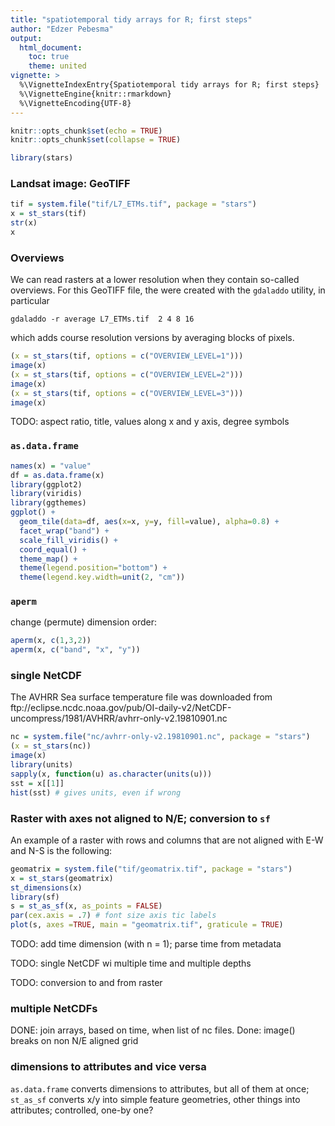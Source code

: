 ```yaml
---
title: "spatiotemporal tidy arrays for R; first steps"
author: "Edzer Pebesma"
output:
  html_document:
    toc: true
    theme: united
vignette: >
  %\VignetteIndexEntry{Spatiotemporal tidy arrays for R; first steps}
  %\VignetteEngine{knitr::rmarkdown}
  %\VignetteEncoding{UTF-8}
---
```


```r
knitr::opts_chunk$set(echo = TRUE)
knitr::opts_chunk$set(collapse = TRUE)
```

```r
library(stars)
```

### Landsat image: GeoTIFF
```r
tif = system.file("tif/L7_ETMs.tif", package = "stars")
x = st_stars(tif)
str(x)
x
```

### Overviews
We can read rasters at a lower resolution when they contain so-called overviews. For this
GeoTIFF file, the were created with the `gdaladdo` utility, in particular
```
gdaladdo -r average L7_ETMs.tif  2 4 8 16
```
which adds course resolution versions by averaging blocks of pixels.

```r
(x = st_stars(tif, options = c("OVERVIEW_LEVEL=1")))
image(x)
(x = st_stars(tif, options = c("OVERVIEW_LEVEL=2")))
image(x)
(x = st_stars(tif, options = c("OVERVIEW_LEVEL=3")))
image(x)
```

TODO: aspect ratio, title, values along x and y axis, degree symbols

### `as.data.frame`

```r
names(x) = "value"
df = as.data.frame(x)
library(ggplot2)
library(viridis)
library(ggthemes)
ggplot() +  
  geom_tile(data=df, aes(x=x, y=y, fill=value), alpha=0.8) + 
  facet_wrap("band") +
  scale_fill_viridis() +
  coord_equal() +
  theme_map() +
  theme(legend.position="bottom") +
  theme(legend.key.width=unit(2, "cm"))
```

### `aperm`
change (permute) dimension order:
```r
aperm(x, c(1,3,2))
aperm(x, c("band", "x", "y"))
```

### single NetCDF

The AVHRR Sea surface temperature file was downloaded from ftp://eclipse.ncdc.noaa.gov/pub/OI-daily-v2/NetCDF-uncompress/1981/AVHRR/avhrr-only-v2.19810901.nc

```r
nc = system.file("nc/avhrr-only-v2.19810901.nc", package = "stars")
(x = st_stars(nc))
image(x)
library(units)
sapply(x, function(u) as.character(units(u)))
sst = x[[1]]
hist(sst) # gives units, even if wrong
```


### Raster with axes not aligned to N/E; conversion to `sf`
An example of a raster with rows and columns that are not aligned with E-W and N-S is
the following:

```r
geomatrix = system.file("tif/geomatrix.tif", package = "stars")
x = st_stars(geomatrix)
st_dimensions(x)
library(sf)
s = st_as_sf(x, as_points = FALSE)
par(cex.axis = .7) # font size axis tic labels 
plot(s, axes =TRUE, main = "geomatrix.tif", graticule = TRUE)
```


TODO: add time dimension (with n = 1); parse time from metadata

TODO: single NetCDF wi multiple time and multiple depths

TODO: conversion to and from raster

### multiple NetCDFs

DONE: join arrays, based on time, when list of nc files.
Done: image() breaks on non N/E aligned grid

### dimensions to attributes and vice versa

`as.data.frame` converts dimensions to attributes, but all of them at once;
`st_as_sf` converts x/y into simple feature geometries, other things into attributes;
controlled, one-by one?


